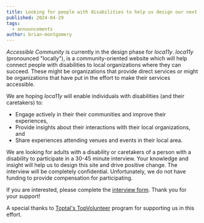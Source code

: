 ```yaml
---
title: Looking for people with disabilities to help us design our next tool
published: 2024-04-29
tags:
  - announcements
author: brian-montgomery
---
```


*Accessible Community* is currently in the design phase for *loca11y*. *loca11y* (pronounced "locally"), is a community-oriented website which will help connect people with disabilities to local organizations where they can succeed. These might be organizations that provide direct services or might be organizations that have put in the effort to make their services accessible.

We are hoping *loca11y* will enable individuals with disabilities (and their caretakers) to:
- Engage actively in their their communities and improve their experiences,
- Provide insights about their interactions with their local organizations, and
- Share experiences attending venues and events in their local area.

We are looking for adults with a disability or caretakers of a person with a disability to participate in a 30-45 minute interview. Your knowledge and insight will help us to design this site and drive positive change. The interview will be completely confidential. Unfortunately, we do not have funding to provide compensation for participating.

If you are interested, please complete the [interview form](/join-us/loca11y-interview). Thank you for your support!

A special thanks to [Toptal's TopVolunteer](https://www.toptal.com/top-volunteer) program for supporting us in this effort.
